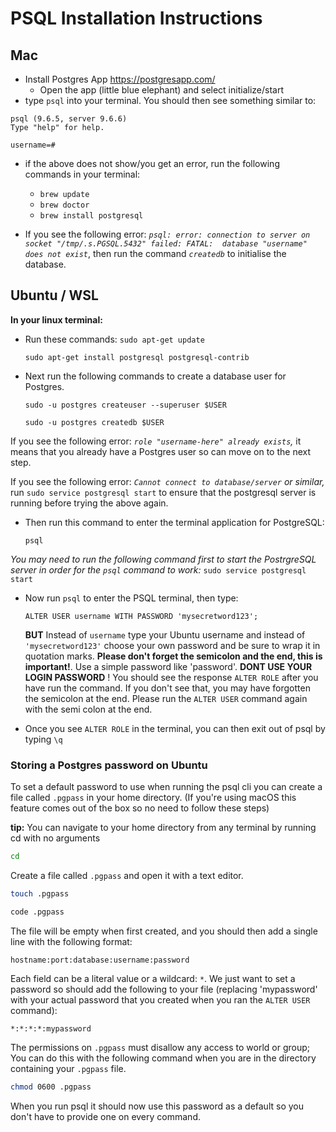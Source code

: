 # PSQL Installation Instructions

## Mac

- Install Postgres App https://postgresapp.com/
  - Open the app (little blue elephant) and select initialize/start
- type `psql` into your terminal. You should then see something similar to:

```psql
psql (9.6.5, server 9.6.6)
Type "help" for help.

username=#
```

- if the above does not show/you get an error, run the following commands in your terminal:
  - `brew update`
  - `brew doctor`
  - `brew install postgresql`

- If you see the following error: _`psql: error: connection to server on socket "/tmp/.s.PGSQL.5432" failed: FATAL:  database "username" does not exist`_, then run the command _`createdb`_ to initialise the database.  

## Ubuntu / WSL

**In your linux terminal:**

- Run these commands:
  `sudo apt-get update`

  `sudo apt-get install postgresql postgresql-contrib`

- Next run the following commands to create a database user for Postgres.

  `sudo -u postgres createuser --superuser $USER`

  `sudo -u postgres createdb $USER`

If you see the following error: _`role "username-here" already exists`,_ it means that you already have a Postgres user so can move on to the next step.

If you see the following error: _`Cannot connect to database/server` or similar,_ run `sudo service postgresql start` to ensure that the postgresql server is running before trying the above again.

- Then run this command to enter the terminal application for PostgreSQL:

  `psql`

_You may need to run the following command first to start the PostrgreSQL server in order for the `psql` command to work:_ `sudo service postgresql start`

- Now run `psql` to enter the PSQL terminal, then type:

  `ALTER USER username WITH PASSWORD 'mysecretword123';`

  **BUT** Instead of `username` type your Ubuntu username and instead of `'mysecretword123'` choose your own password and be sure to wrap it in quotation marks. **Please don't forget the semicolon and the end, this is important!**. Use a simple password like 'password'. **DONT USE YOUR LOGIN PASSWORD** ! You should see the response `ALTER ROLE` after you have run the command. If you don't see that, you may have forgotten the semicolon at the end. Please run the `ALTER USER` command again with the semi colon at the end.

- Once you see `ALTER ROLE` in the terminal, you can then exit out of psql by typing `\q`

### Storing a Postgres password on Ubuntu

To set a default password to use when running the psql cli you can create a file called `.pgpass` in your home directory. (If you're using macOS this feature comes out of the box so no need to follow these steps)

**tip:** You can navigate to your home directory from any terminal by running cd with no arguments

```bash
cd
```

Create a file called `.pgpass` and open it with a text editor.

```bash
touch .pgpass
```

```bash
code .pgpass
```

The file will be empty when first created, and you should then add a single line with the following format:

```
hostname:port:database:username:password
```

Each field can be a literal value or a wildcard: `*`. We just want to set a password so should add the following to your file (replacing 'mypassword' with your actual password that you created when you ran the `ALTER USER` command):

```
*:*:*:*:mypassword
```

The permissions on `.pgpass` must disallow any access to world or group; You can do this with the following command when you are in the directory containing your `.pgpass` file.

```bash
chmod 0600 .pgpass
```

When you run psql it should now use this password as a default so you don't have to provide one on every command.
